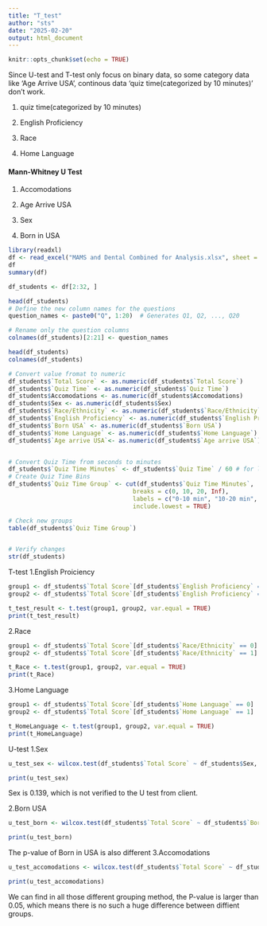 ```yaml
---
title: "T_test"
author: "sts"
date: "2025-02-20"
output: html_document
---
```


```r
knitr::opts_chunk$set(echo = TRUE)
```
Since U-test and T-test only focus on binary data, so some category data like 'Age Arrive USA', continous data 'quiz time(categorized by 10 minutes)' don't work.

1. quiz time(categorized by 10 minutes)

2. English Proficiency

3. Race

4. Home Language

#### Mann-Whitney U Test

1. Accomodations

2. Age Arrive USA

3. Sex

4. Born in USA
```r
library(readxl)
df <- read_excel("MAMS and Dental Combined for Analysis.xlsx", sheet = "Sheet1")
df
summary(df)
```

```r
df_students <- df[2:32, ]

head(df_students)
# Define the new column names for the questions
question_names <- paste0("Q", 1:20)  # Generates Q1, Q2, ..., Q20

# Rename only the question columns
colnames(df_students)[2:21] <- question_names

head(df_students)
colnames(df_students)
```

```r

# Convert value fromat to numeric
df_students$`Total Score` <- as.numeric(df_students$`Total Score`)
df_students$`Quiz Time` <- as.numeric(df_students$`Quiz Time`)
df_students$Accomodations <- as.numeric(df_students$Accomodations)
df_students$Sex <- as.numeric(df_students$Sex)
df_students$`Race/Ethnicity` <- as.numeric(df_students$`Race/Ethnicity`)
df_students$`English Proficiency` <- as.numeric(df_students$`English Proficiency`)
df_students$`Born USA` <- as.numeric(df_students$`Born USA`)
df_students$`Home Language` <- as.numeric(df_students$`Home Language`)
df_students$`Age arrive USA`<- as.numeric(df_students$`Age arrive USA`)


# Convert Quiz Time from seconds to minutes
df_students$`Quiz Time Minutes` <- df_students$`Quiz Time` / 60 # for later test
# Create Quiz Time Bins
df_students$`Quiz Time Group` <- cut(df_students$`Quiz Time Minutes`, 
                                   breaks = c(0, 10, 20, Inf), 
                                   labels = c("0-10 min", "10-20 min", "20+ min"),
                                   include.lowest = TRUE)

# Check new groups
table(df_students$`Quiz Time Group`)


# Verify changes
str(df_students)
```


T-test
1.English Proiciency
```r
group1 <- df_students$`Total Score`[df_students$`English Proficiency` == 0]
group2 <- df_students$`Total Score`[df_students$`English Proficiency` == 1]

t_test_result <- t.test(group1, group2, var.equal = TRUE)  
print(t_test_result)
```

2.Race
```r
group1 <- df_students$`Total Score`[df_students$`Race/Ethnicity` == 0]
group2 <- df_students$`Total Score`[df_students$`Race/Ethnicity` == 1]

t_Race <- t.test(group1, group2, var.equal = TRUE)  
print(t_Race)
```
3.Home Language
```r
group1 <- df_students$`Total Score`[df_students$`Home Language` == 0]
group2 <- df_students$`Total Score`[df_students$`Home Language` == 1]

t_HomeLanguage <- t.test(group1, group2, var.equal = TRUE)  
print(t_HomeLanguage)
```

U-test
1.Sex
```r
u_test_sex <- wilcox.test(df_students$`Total Score` ~ df_students$Sex, exact = FALSE)

print(u_test_sex)

```
Sex is 0.139, which is not verified to the U test from client.

2.Born USA
```r

u_test_born <- wilcox.test(df_students$`Total Score` ~ df_students$`Born USA`, exact = FALSE)

print(u_test_born)

```
The p-value of Born in USA is also different 
3.Accomodations
```r
u_test_accomodations <- wilcox.test(df_students$`Total Score` ~ df_students$Accomodations, exact = FALSE)

print(u_test_accomodations)

```

We can find in all those different grouping method, the P-value is larger than 0.05, which means  there is no such a huge difference between diffient groups.
